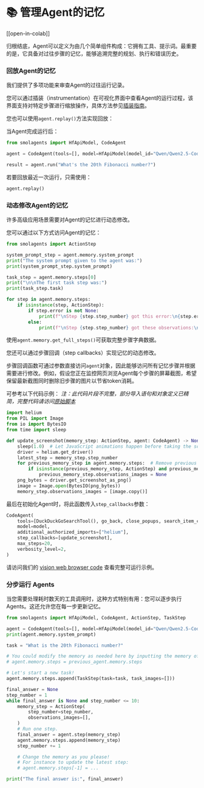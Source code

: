 <!--Copyright 2024 The HuggingFace Team. All rights reserved.

Licensed under the Apache License, Version 2.0 (the "License"); you may not use this file except in compliance with
the License. You may obtain a copy of the License at

http://www.apache.org/licenses/LICENSE-2.0

Unless required by applicable law or agreed to in writing, software distributed under the License is distributed on
an "AS IS" BASIS, WITHOUT WARRANTIES OR CONDITIONS OF ANY KIND, either express or implied. See the License for the
specific language governing permissions and limitations under the License.

⚠️ Note that this file is in Markdown but contain specific syntax for our doc-builder (similar to MDX) that may not be
rendered properly in your Markdown viewer.

-->
# 📚 管理Agent的记忆

[[open-in-colab]]

归根结底，Agent可以定义为由几个简单组件构成：它拥有工具、提示词。最重要的是，它具备对过往步骤的记忆，能够追溯完整的规划、执行和错误历史。

### 回放Agent的记忆

我们提供了多项功能来审查Agent的过往运行记录。

您可以通过插装（instrumentation）在可视化界面中查看Agent的运行过程，该界面支持对特定步骤进行缩放操作，具体方法参见[插装指南](./inspect_runs)。

您也可以使用`agent.replay()`方法实现回放：

当Agent完成运行后：
```py
from smolagents import HfApiModel, CodeAgent

agent = CodeAgent(tools=[], model=HfApiModel(model_id="Qwen/Qwen2.5-Coder-32B-Instruct"), verbosity_level=0)

result = agent.run("What's the 20th Fibonacci number?")
```

若要回放最近一次运行，只需使用：
```py
agent.replay()
```

### 动态修改Agent的记忆

许多高级应用场景需要对Agent的记忆进行动态修改。

您可以通过以下方式访问Agent的记忆：

```py
from smolagents import ActionStep

system_prompt_step = agent.memory.system_prompt
print("The system prompt given to the agent was:")
print(system_prompt_step.system_prompt)

task_step = agent.memory.steps[0]
print("\n\nThe first task step was:")
print(task_step.task)

for step in agent.memory.steps:
    if isinstance(step, ActionStep):
        if step.error is not None:
            print(f"\nStep {step.step_number} got this error:\n{step.error}\n")
        else:
            print(f"\nStep {step.step_number} got these observations:\n{step.observations}\n")
```

使用`agent.memory.get_full_steps()`可获取完整步骤字典数据。

您还可以通过步骤回调（step callbacks）实现记忆的动态修改。

步骤回调函数可通过参数直接访问`agent`对象，因此能够访问所有记忆步骤并根据需要进行修改。例如，假设您正在监控网页浏览Agent每个步骤的屏幕截图，希望保留最新截图同时删除旧步骤的图片以节省token消耗。

可参考以下代码示例：
_注：此代码片段不完整，部分导入语句和对象定义已精简，完整代码请访问[原始脚本](https://github.com/huggingface/smolagents/blob/main/src/smolagents/vision_web_browser.py)_

```py
import helium
from PIL import Image
from io import BytesIO
from time import sleep

def update_screenshot(memory_step: ActionStep, agent: CodeAgent) -> None:
    sleep(1.0)  # Let JavaScript animations happen before taking the screenshot
    driver = helium.get_driver()
    latest_step = memory_step.step_number
    for previous_memory_step in agent.memory.steps:  # Remove previous screenshots from logs for lean processing
        if isinstance(previous_memory_step, ActionStep) and previous_memory_step.step_number <= latest_step - 2:
            previous_memory_step.observations_images = None
    png_bytes = driver.get_screenshot_as_png()
    image = Image.open(BytesIO(png_bytes))
    memory_step.observations_images = [image.copy()]
```

最后在初始化Agent时，将此函数传入`step_callbacks`参数：

```py
CodeAgent(
    tools=[DuckDuckGoSearchTool(), go_back, close_popups, search_item_ctrl_f],
    model=model,
    additional_authorized_imports=["helium"],
    step_callbacks=[update_screenshot],
    max_steps=20,
    verbosity_level=2,
)
```

请访问我们的 [vision web browser code](https://github.com/huggingface/smolagents/blob/main/src/smolagents/vision_web_browser.py) 查看完整可运行示例。

### 分步运行 Agents

当您需要处理耗时数天的工具调用时，这种方式特别有用：您可以逐步执行Agents。这还允许您在每一步更新记忆。

```py
from smolagents import HfApiModel, CodeAgent, ActionStep, TaskStep

agent = CodeAgent(tools=[], model=HfApiModel(model_id="Qwen/Qwen2.5-Coder-32B-Instruct"), verbosity_level=1)
print(agent.memory.system_prompt)

task = "What is the 20th Fibonacci number?"

# You could modify the memory as needed here by inputting the memory of another agent.
# agent.memory.steps = previous_agent.memory.steps

# Let's start a new task!
agent.memory.steps.append(TaskStep(task=task, task_images=[]))

final_answer = None
step_number = 1
while final_answer is None and step_number <= 10:
    memory_step = ActionStep(
        step_number=step_number,
        observations_images=[],
    )
    # Run one step.
    final_answer = agent.step(memory_step)
    agent.memory.steps.append(memory_step)
    step_number += 1

    # Change the memory as you please!
    # For instance to update the latest step:
    # agent.memory.steps[-1] = ...

print("The final answer is:", final_answer)
```